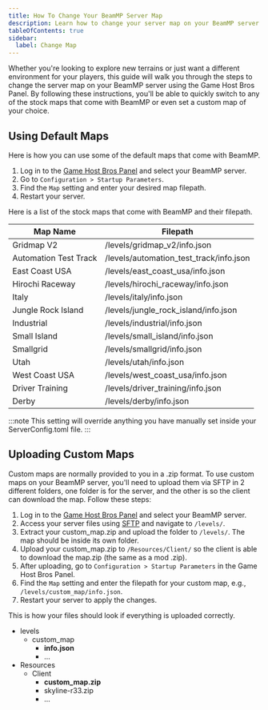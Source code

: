 ```yaml
---
title: How To Change Your BeamMP Server Map
description: Learn how to change your server map on your BeamMP server.
tableOfContents: true
sidebar:
  label: Change Map
---
```


Whether you're looking to explore new terrains or just want a different environment for your players, this guide will walk you through the steps to change the server map on your BeamMP server using the Game Host Bros Panel. By following these instructions, you'll be able to quickly switch to any of the stock maps that come with BeamMP or even set a custom map of your choice.


## Using Default Maps
Here is how you can use some of the default maps that come with BeamMP.

1. Log in to the [Game Host Bros Panel](https://panel.gamehostbros.com/) and select your BeamMP server.
2. Go to `Configuration > Startup Parameters`.
3. Find the `Map` setting and enter your desired map filepath.
4. Restart your server.

Here is a list of the stock maps that come with BeamMP and their filepath.

| Map Name             | Filepath                                  |
|----------------------|-------------------------------------------|
| Gridmap V2           | /levels/gridmap_v2/info.json              |
| Automation Test Track| /levels/automation_test_track/info.json   |
| East Coast USA       | /levels/east_coast_usa/info.json          |
| Hirochi Raceway      | /levels/hirochi_raceway/info.json         |
| Italy                | /levels/italy/info.json                   |
| Jungle Rock Island   | /levels/jungle_rock_island/info.json      |
| Industrial           | /levels/industrial/info.json              |
| Small Island         | /levels/small_island/info.json            |
| Smallgrid            | /levels/smallgrid/info.json               |
| Utah                 | /levels/utah/info.json                    |
| West Coast USA       | /levels/west_coast_usa/info.json          |
| Driver Training      | /levels/driver_training/info.json         |
| Derby                | /levels/derby/info.json                   |


:::note
This setting will override anything you have manually set inside your ServerConfig.toml file.
:::

## Uploading Custom Maps
Custom maps are normally provided to you in a .zip format. To use custom maps on your BeamMP server, you'll need to upload them via SFTP in 2 different folders, one folder is for the server, and the other is so the client can download the map. Follow these steps:

1. Log in to the [Game Host Bros Panel](https://panel.gamehostbros.com/) and select your BeamMP server.
2. Access your server files using [SFTP](https://guides.gamehostbros.com/getting-started/uploading-files/) and navigate to `/levels/`.
3. Extract your custom_map.zip and upload the folder to `/levels/`. The map should be inside its own folder.
4. Upload your custom_map.zip to `/Resources/Client/` so the client is able to download the map.zip (the same as a mod .zip). 
5. After uploading, go to `Configuration > Startup Parameters` in the Game Host Bros Panel.
6. Find the `Map` setting and enter the filepath for your custom map, e.g., `/levels/custom_map/info.json`.
7. Restart your server to apply the changes.

This is how your files should look if everything is uploaded correctly.

<FileTree>

- levels
  - custom_map
    - **info.json**
    - ...
- Resources
  - Client
    - **custom_map.zip**
    - skyline-r33.zip
    - ...

</FileTree>
